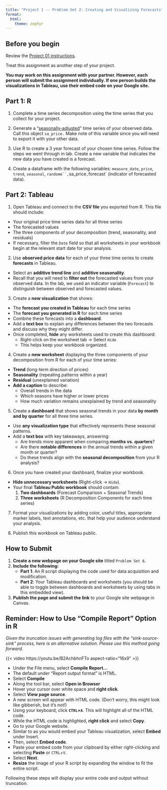 ```yaml
---
title: "Project 1 -- Problem Set 2: Creating and Visualizing Forecasts"
format: 
  html:
    theme: zephyr
---
```


## Before you begin

Review the [Project 01 instructions](https://csu-arec-330.github.io/materials/unit_01/project/project_1_instructions.html). 

Treat this assignment as another step of your project. 

**You may work on this assignment with your partner. However, each person will submit the assignment individually. If one person builds the visualizations in Tableau, use their embed code on your Google site.**

## Part 1: R

1. Complete a time series decomposition using the time series that you collect for your project.

2. Generate a "[seasonally-adjusted](https://otexts.com/fpp3/components.html#seasonally-adjusted-data)" time series of your observed data. Call this object `sa_price.` Make note of this variable since you will need to export it with your other data.

3. Use R to create a 3 year forecast of your chosen time series. Follow the steps we went through in lab.  Create a new variable that indicates the new data you have created is a forecast.

4. Create a dataframe with the following variables: `measure_date`, `price`, `trend`, `seasonal`, `randome``, `sa_price`, `forecast` (indicator of forecasted data). 


## Part 2: Tableau

1. Open Tableau and connect to the **CSV file** you exported from R. This file should include:
  - Your original price time series data for all three series
  - The forecasted values
  - The three components of your decomposition (trend, seasonality, and residuals)
- If necessary, filter the `Date` field so that all worksheets in your workbook begin at the relevant start date for your analysis. 

2. Use **observed price data** for each of your three time series to create **forecasts** in Tableau.
- Select an **additive trend line** and **additive seasonality**.
- Recall that you will need to **filter out** the forecasted values from your observed data. In the lab, we used an indicator variable (`Forecast`) to distinguish between observed and forecasted values.

3. Create a **new visualization** that shows:
  - The **forecast you created in Tableau** for each time series
  - The **forecast you generated in R** for each time series
- Combine these forecasts into a **dashboard**.
- Add a **text box** to explain any differences between the two forecasts and discuss why they might differ.
- Once completed, **hide** any worksheets used to create this dashboard:
  - Right-click on the worksheet tab → Select `Hide`
  - This helps keep your workbook organized.

4. Create a **new worksheet** displaying the three components of your decomposition from R for each of your time series:
  - **Trend** (long-term direction of prices)
  - **Seasonality** (repeating patterns within a year)
  - **Residual** (unexplained variation)
- **Add a caption** to describe:
  - Overall trends in the data
  - Which seasons have higher or lower prices
  - How much variation remains unexplained by trend and seasonality
  
5.  Create a **dashboard** that shows seasonal trends in your data **by month and by quarter** for all three time series.
- Use **any visualization type** that effectively represents these seasonal patterns.
- Add a **text box** with key takeaways, answering:
  - Are trends more apparent when comparing **months vs. quarters**?
  - Are there **notable differences** in the annual trends within a given month or quarter?
  - Do these trends align with the **seasonal decomposition** from your R analysis?

6.  Once you have created your dashboard, finalize your workbook.
- **Hide unnecessary worksheets** (Right-click → `Hide`).
- Your final **Tableau Public workbook** should contain:
  1. **Two dashboards** (Forecast Comparison + Seasonal Trends)
  2. **Three worksheets** (R Decomposition Components for each time series)

7. Format your visualizations by adding color, useful titles, appropriate marker labels, text annotations, etc. that help your audience understand your analysis.

8. Publish this workbook on Tableau public.


## How to Submit

1. **Create a new webpage on your Google site** titled `Problem Set 6`.
2. **Include the following:**
   - **Part 1**: An R script displaying the code used for data acquisition and modification.
   - **Part 2**: Your Tableau dashboards and worksheets (you should be able to toggle between dashboards and worksheets by using tabs in this embedded view).
3. **Publish the page and submit the link** to your Google site webpage in Canvas.


## Reminder: How to Use "Compile Report" Option in R

*Given the truncation issues with generating log files with the "sink-source-sink" process, here is an alternative solution. Please use this method going forward.*

{{< video https://youtu.be/B2AchbhnFTo aspect-ratio="16x9" >}}

- Under the File menu, select **Compile Report...**
- The default under "Report output format" is HTML. 
- Select **Compile**
- Along the tool bar, select **Open in Browser**
- Hover your cursor over white space and **right click**.
- Select **View page source**.
- A new screen will appear with HTML code. (Don't worry, this might look like gibberish, but it's not!)
- Using your keyboard, click **`CTRL`+`A`**. This will highlight all of the HTML code.
- While the HTML code is highlighted, **right click** and select **Copy**.
- Go to your Google website. 
- Similar to as you would embed your Tableau visualization, select **Embed** under Insert.
- Then, select **Embed code**.
- Paste your embed code from your clipboard by either right-clicking and selecting **Paste** or `CTRL`+`V`.
- Select **Next**.
- **Resize** the image of your R script by expanding the window to fit the entire script.  

Following these steps will display your entire code and output without truncation. 